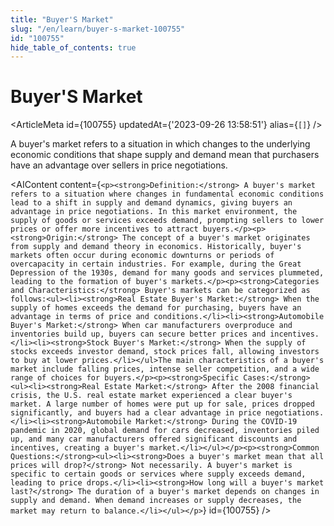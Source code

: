 ```yaml
---
title: "Buyer'S Market"
slug: "/en/learn/buyer-s-market-100755"
id: "100755"
hide_table_of_contents: true
---
```



# Buyer'S Market

<ArticleMeta id={100755} updatedAt={'2023-09-26 13:58:51'} alias={`[]`} />
<div className='border-solid border-b border-t-0 my-4 border-[var(--ifm-color-gray-300)]' />

A buyer's market refers to a situation in which changes to the underlying economic conditions that shape supply and demand mean that purchasers have an advantage over sellers in price negotiations.

<AIContent content={`<p><strong>Definition:</strong> A buyer's market refers to a situation where changes in fundamental economic conditions lead to a shift in supply and demand dynamics, giving buyers an advantage in price negotiations. In this market environment, the supply of goods or services exceeds demand, prompting sellers to lower prices or offer more incentives to attract buyers.</p><p><strong>Origin:</strong> The concept of a buyer's market originates from supply and demand theory in economics. Historically, buyer's markets often occur during economic downturns or periods of overcapacity in certain industries. For example, during the Great Depression of the 1930s, demand for many goods and services plummeted, leading to the formation of buyer's markets.</p><p><strong>Categories and Characteristics:</strong> Buyer's markets can be categorized as follows:<ul><li><strong>Real Estate Buyer's Market:</strong> When the supply of homes exceeds the demand for purchasing, buyers have an advantage in terms of price and conditions.</li><li><strong>Automobile Buyer's Market:</strong> When car manufacturers overproduce and inventories build up, buyers can secure better prices and incentives.</li><li><strong>Stock Buyer's Market:</strong> When the supply of stocks exceeds investor demand, stock prices fall, allowing investors to buy at lower prices.</li></ul>The main characteristics of a buyer's market include falling prices, intense seller competition, and a wide range of choices for buyers.</p><p><strong>Specific Cases:</strong><ul><li><strong>Real Estate Market:</strong> After the 2008 financial crisis, the U.S. real estate market experienced a clear buyer's market. A large number of homes were put up for sale, prices dropped significantly, and buyers had a clear advantage in price negotiations.</li><li><strong>Automobile Market:</strong> During the COVID-19 pandemic in 2020, global demand for cars decreased, inventories piled up, and many car manufacturers offered significant discounts and incentives, creating a buyer's market.</li></ul></p><p><strong>Common Questions:</strong><ul><li><strong>Does a buyer's market mean that all prices will drop?</strong> Not necessarily. A buyer's market is specific to certain goods or services where supply exceeds demand, leading to price drops.</li><li><strong>How long will a buyer's market last?</strong> The duration of a buyer's market depends on changes in supply and demand. When demand increases or supply decreases, the market may return to balance.</li></ul></p>`} id={100755} />

